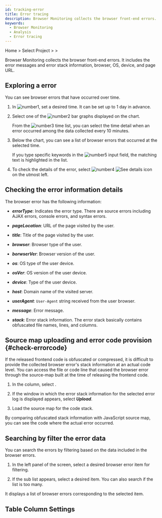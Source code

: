 ```yaml
---
id: tracking-error
title: Error tracing
description: Browser Monitoring collects the browser front-end errors.
keywords:
  - Browser Monitoring
  - Analysis
  - Error tracing
---
```


Home &gt; Select Project &gt; <Cmdname sid="side_analysis" className="uitext" /> &gt; <Cmdname sid="side_browserErrorTracking" className="uitext" />

Browser Monitoring collects the browser front-end errors. It includes the error messages and error stack information, browser, OS, device, and page URL.

## Exploring a error

You can see browser errors that have occurred over time.

<ImgLang img='rum-tracking-error.png' desc='Error Tracking' />

1. In ![number1](/img/number-01.png), set a desired time. It can be set up to 1 day in advance.

2. Select one of the ![number2](/img/number-02.png) bar graphs displayed on the chart. 

   From the ![number3](/img/number-03.png) time list, you can select the time detail when an error occurred among the data collected every 10 minutes.

3. Below the chart, you can see a list of browser errors that occurred at the selected time.

   If you type specific keywords in the ![number5](/img/number-05.png) input field, the matching text is highlighted in the list.

4. To check the details of the error, select ![number4](/img/number-04.png) ![See details icon](/img/ic-caret-right.svg) on the utmost left.


## Checking the error information details

The browser error has the following information:

- **_errorType_**: Indicates the error type. There are source errors including AJAX errors, console errors, and syntax errors.

- **_pageLocation_**: URL of the page visited by the user.

- **_title_**: Title of the page visited by the user.

- **_browser_**: Browser type of the user.

- **_borwserVer_**: Browser version of the user.

- **_os_**: OS type of the user device.

- **_osVer_**: OS version of the user device.

- **_device_**: Type of the user device.

- **_host_**: Domain name of the visited server.

- **_userAgent_**: `User-Agent` string received from the user browser.

- **_message_**: Error message.

- **_stack_**: Error stack information. The error stack basically contains obfuscated file names, lines, and columns.

## Source map uploading and error code provision {#check-errorcode}

If the released frontend code is obfuscated or compressed, it is difficult to provide the collected browser error's stack information at an actual code level. You can access the file or code line that caused the browser error through the source-map built at the time of releasing the frontend code.

1. In the <Cmdname sid="exception_stack" className="uitext" /> column, select <Cmdname sid="analysis" className="uitext" />.

   <ImgLang img='browser-error-stack-btn-analysis.png' desc='Error Log' />

2. If the window in which the error stack information for the selected error log is displayed appears, select **_Upload_**.

   <ImgLang img='browser-error-stack-upload.png' desc='Error Stack' />

3. Load the source map for the code stack.

By comparing obfuscated stack information with JavaScript source map, you can see the code where the actual error occurred.

<ImgLang img='browser-error-stack-upload-code.png' desc='' />

## Searching by filter the error data

You can search the errors by filtering based on the data included in the browser errors.

<ImgLang img='rum-tracking-error-filtering.png' desc='' />

1. In the left panel of the screen, select a desired browser error item for filtering. 

2. If the sub list appears, select a desired item. You can also search if the list is too many. 

It displays a list of browser errors corresponding to the selected item.

## Table Column Settings


<Displayorhidetablecolumn level={3} />


<Changeordertablecolumn level={3} />


<Setdisplaytablecontents level={2} />
